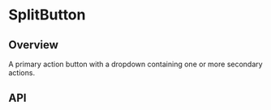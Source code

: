 
<Meta of={SplitButtonStories} />

# SplitButton

<ResourceLinks
  sourceCode="https://github.com/cultureamp/kaizen-design-system/tree/main/packages/components/src/SplitButton"
  figma="https://www.figma.com/file/eZKEE5kXbEMY3lx84oz8iN/%F0%9F%92%9C-UI-Kit%3A-Heart?type=design&node-id=1929%3A27099&mode=design&t=RLNQBBYrMF21quZb-1"
  designGuidelines="https://cultureamp.atlassian.net/wiki/spaces/DesignSystem/pages/3081896196/Split+Button"
  className="!mb-8"
/>

<KaioNotification />

<Installation
  installCommand="yarn add @kaizen/components"
  importStatement='import { SplitButton } from "@kaizen/components"'
/>

## Overview

A primary action button with a dropdown containing one or more secondary actions.

<Canvas of={SplitButtonStories.Playground} />
<Controls of={SplitButtonStories.Playground} />

## API

<DocsStory of={SplitButtonStories.Reversed} />
